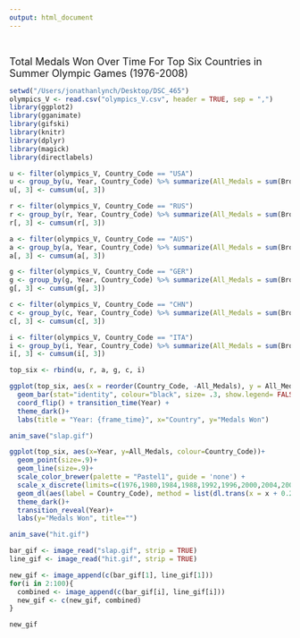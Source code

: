 ```yaml
---
output: html_document
---
```

\

<font size="4">Total Medals Won Over Time For Top Six Countries in Summer Olympic Games (1976-2008)</font>
\

```r
setwd("/Users/jonathanlynch/Desktop/DSC_465")
olympics_V <- read.csv("olympics_V.csv", header = TRUE, sep = ",")
library(ggplot2)
library(gganimate)
library(gifski)
library(knitr)
library(dplyr)
library(magick)
library(directlabels)

u <- filter(olympics_V, Country_Code == "USA")
u <- group_by(u, Year, Country_Code) %>% summarize(All_Medals = sum(Bronze)+sum(Silver) + sum(Gold))
u[, 3] <- cumsum(u[, 3])

r <- filter(olympics_V, Country_Code == "RUS")
r <- group_by(r, Year, Country_Code) %>% summarize(All_Medals = sum(Bronze)+sum(Silver) + sum(Gold))
r[, 3] <- cumsum(r[, 3])

a <- filter(olympics_V, Country_Code == "AUS")
a <- group_by(a, Year, Country_Code) %>% summarize(All_Medals = sum(Bronze)+sum(Silver) + sum(Gold))
a[, 3] <- cumsum(a[, 3])

g <- filter(olympics_V, Country_Code == "GER")
g <- group_by(g, Year, Country_Code) %>% summarize(All_Medals = sum(Bronze)+sum(Silver) + sum(Gold))
g[, 3] <- cumsum(g[, 3])

c <- filter(olympics_V, Country_Code == "CHN")
c <- group_by(c, Year, Country_Code) %>% summarize(All_Medals = sum(Bronze)+sum(Silver) + sum(Gold))
c[, 3] <- cumsum(c[, 3])

i <- filter(olympics_V, Country_Code == "ITA") 
i <- group_by(i, Year, Country_Code) %>% summarize(All_Medals = sum(Bronze)+sum(Silver) + sum(Gold))
i[, 3] <- cumsum(i[, 3])

top_six <- rbind(u, r, a, g, c, i)

ggplot(top_six, aes(x = reorder(Country_Code, -All_Medals), y = All_Medals, fill=Country_Code))+
  geom_bar(stat="identity", colour="black", size= .3, show.legend= FALSE) + scale_fill_brewer(palette="Pastel1") +
  coord_flip() + transition_time(Year) +
  theme_dark()+
  labs(title = "Year: {frame_time}", x="Country", y="Medals Won")

anim_save("slap.gif")

ggplot(top_six, aes(x=Year, y=All_Medals, colour=Country_Code))+
  geom_point(size=.9)+
  geom_line(size=.9)+
  scale_color_brewer(palette = "Pastel1", guide = 'none') +
  scale_x_discrete(limits=c(1976,1980,1984,1988,1992,1996,2000,2004,2008)) +
  geom_dl(aes(label = Country_Code), method = list(dl.trans(x = x + 0.2), "last.points", cex = .8, fontface="bold")) +
  theme_dark()+
  transition_reveal(Year)+
  labs(y="Medals Won", title="")

anim_save("hit.gif")

bar_gif <- image_read("slap.gif", strip = TRUE)
line_gif <- image_read("hit.gif", strip = TRUE)

new_gif <- image_append(c(bar_gif[1], line_gif[1]))
for(i in 2:100){
  combined <- image_append(c(bar_gif[i], line_gif[i]))
  new_gif <- c(new_gif, combined)
}

new_gif

```


